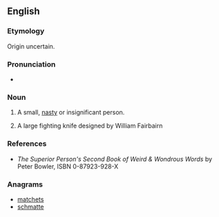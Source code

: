 ==English==

===Etymology===
Origin uncertain.

===Pronunciation===
* {{IPA|/ˈsmætʃɪt/}}

===Noun===
{{en-noun}}

# {{Scotland}} A small, [[nasty]] or insignificant person.
# A large fighting knife designed by William Fairbairn
===References===
* ''The Superior Person's Second Book of Weird & Wondrous Words'' by Peter Bowler, ISBN 0-87923-928-X

===Anagrams===
* [[matchets#English|matchets]]
* [[schmatte#English|schmatte]]